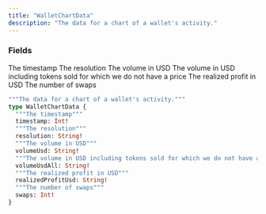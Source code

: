 ```yaml
---
title: "WalletChartData"
description: "The data for a chart of a wallet's activity."
---
```


### Fields

<ResponseField name="timestamp" type="Int!" required>
  The timestamp
</ResponseField>

<ResponseField name="resolution" type="String!" required>
  The resolution
</ResponseField>

<ResponseField name="volumeUsd" type="String!" required>
  The volume in USD
</ResponseField>

<ResponseField name="volumeUsdAll" type="String!" required>
  The volume in USD including tokens sold for which we do not have a price
</ResponseField>

<ResponseField name="realizedProfitUsd" type="String!" required>
  The realized profit in USD
</ResponseField>

<ResponseField name="swaps" type="Int!" required>
  The number of swaps
</ResponseField>


```graphql WalletChartData
"""The data for a chart of a wallet's activity."""
type WalletChartData {
  """The timestamp"""
  timestamp: Int!
  """The resolution"""
  resolution: String!
  """The volume in USD"""
  volumeUsd: String!
  """The volume in USD including tokens sold for which we do not have a price"""
  volumeUsdAll: String!
  """The realized profit in USD"""
  realizedProfitUsd: String!
  """The number of swaps"""
  swaps: Int!
}
```
